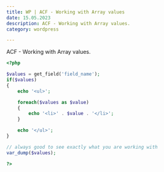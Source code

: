 ```yaml
---
title: WP | ACF - Working with Array values
date: 15.05.2023
description: ACF - Working with Array values.
category: wordpress

---
```


ACF - Working with Array values.

```php
<?php

$values = get_field('field_name');
if($values)
{
	echo '<ul>';

	foreach($values as $value)
	{
		echo '<li>' . $value . '</li>';
	}

	echo '</ul>';
}

// always good to see exactly what you are working with
var_dump($values);

?>
```
